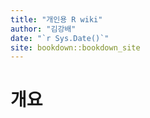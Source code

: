 ```yaml
--- 
title: "개인용 R wiki"
author: "김강배"
date: "`r Sys.Date()`"
site: bookdown::bookdown_site
---
```


# 개요

